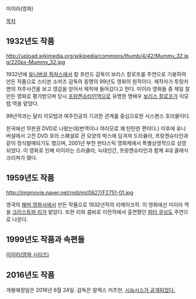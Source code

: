미이라(영화)

[[목차]]
== 1932년도 작품 ==
http://upload.wikimedia.org/wikipedia/commons/thumb/4/42/Mummy_32.jpg/220px-Mummy_32.jpg

1932년에 [[유니버설 픽처스]]에서 칼 프런드 감독이 보리스 칼로프를 주연으로 기용하여 만든 작품으로 스티븐 소머즈 감독의 동명의 99년도 영화의 원작이다. 제작자가 투탕카멘의 저주사건을 보고 영감을 얻어서 제작에 들어갔다고 한다. 미이라 영화들 중 제일 잘 만든 영화로 평가받으며 당시 [[프랑켄슈타인]]역으로 유명한 명배우 [[보리스 칼로프]]가 이모텝 역을 맡았다.

99년작과는 달리 이모텝과 여주인공의 기괴한 관계를 중심으로한 서스펜스 호러물이다.

한국에선 무판권 DVD로 나왔는데(번역이나 여러모로 꽤 탄탄한 편이다.) 이후에 유니버설에서 고전 DVD 호러 스폐셜로 관 모양의 박스에 담겨져 드라큘라, 프랑켄슈타인과 같이 정식발매되기도 했으며, 2001년 부천 판타스틱 영화제에서 특별상영작으로 상영되었다. 이 영화로 인해 미이라는 드라큘라, 늑대인간, 프랑켄슈타인과 함께 4대 클래식 크리쳐가 됐다.

== 1959년도 작품 ==
http://imgmovie.naver.net/mdi/mi/0627/F2751-01.jpg

영국의 [[해머 영화사]]에서 만든 작품으로 1932년작의 리메이크작. 이 영화에선 미이라 역을 [[크리스토퍼 리]]가 맡았다. 또한 리와 콤비로 이전작에서 출연했던 [[피터 쿠싱]]도 주연으로 나온다.

== 1999년도 작품과 속편들 ==
[[미이라(영화 시리즈)]]

== 2016년도 작품 ==
개봉예정일은 2016년 6월 24일. 감독은 알렉스 커츠만, [http://www.imdb.com/title/tt2345759/synopsis?ref_=ttt_ov_pl 시놉시스가 공개되었다.]
